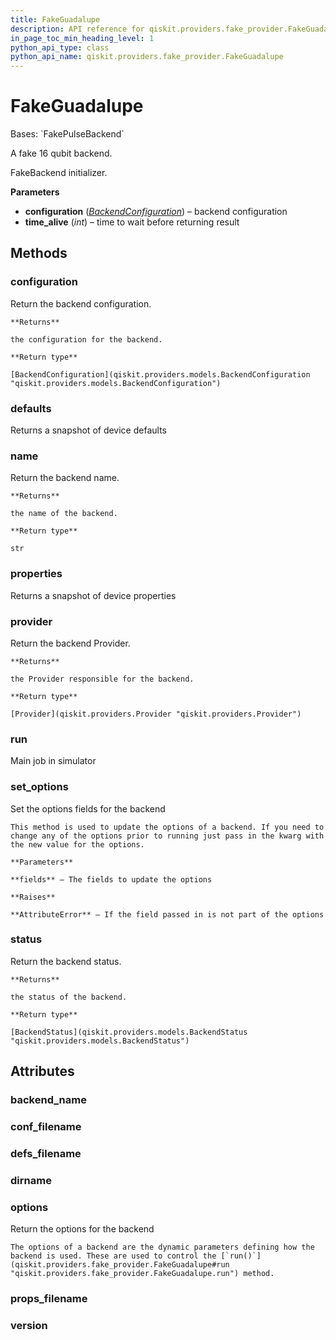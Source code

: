 ```yaml
---
title: FakeGuadalupe
description: API reference for qiskit.providers.fake_provider.FakeGuadalupe
in_page_toc_min_heading_level: 1
python_api_type: class
python_api_name: qiskit.providers.fake_provider.FakeGuadalupe
---
```


# FakeGuadalupe

<Class id="qiskit.providers.fake_provider.FakeGuadalupe" isDedicatedPage={true} github="https://github.com/qiskit/qiskit/tree/stable/0.24/qiskit/providers/fake_provider/backends/guadalupe/fake_guadalupe.py" signature="FakeGuadalupe">
  Bases: `FakePulseBackend`

  A fake 16 qubit backend.

  FakeBackend initializer.

  **Parameters**

  *   **configuration** ([*BackendConfiguration*](qiskit.providers.models.BackendConfiguration "qiskit.providers.models.BackendConfiguration")) – backend configuration
  *   **time\_alive** (*int*) – time to wait before returning result

  ## Methods

  <span id="qiskit-providers-fake-provider-fakeguadalupe-configuration" />

  ### configuration

  <Function id="qiskit.providers.fake_provider.FakeGuadalupe.configuration" name="configuration" signature="FakeGuadalupe.configuration()">
    Return the backend configuration.

    **Returns**

    the configuration for the backend.

    **Return type**

    [BackendConfiguration](qiskit.providers.models.BackendConfiguration "qiskit.providers.models.BackendConfiguration")
  </Function>

  <span id="qiskit-providers-fake-provider-fakeguadalupe-defaults" />

  ### defaults

  <Function id="qiskit.providers.fake_provider.FakeGuadalupe.defaults" name="defaults" signature="FakeGuadalupe.defaults()">
    Returns a snapshot of device defaults
  </Function>

  <span id="qiskit-providers-fake-provider-fakeguadalupe-name" />

  ### name

  <Function id="qiskit.providers.fake_provider.FakeGuadalupe.name" name="name" signature="FakeGuadalupe.name()">
    Return the backend name.

    **Returns**

    the name of the backend.

    **Return type**

    str
  </Function>

  <span id="qiskit-providers-fake-provider-fakeguadalupe-properties" />

  ### properties

  <Function id="qiskit.providers.fake_provider.FakeGuadalupe.properties" name="properties" signature="FakeGuadalupe.properties()">
    Returns a snapshot of device properties
  </Function>

  <span id="qiskit-providers-fake-provider-fakeguadalupe-provider" />

  ### provider

  <Function id="qiskit.providers.fake_provider.FakeGuadalupe.provider" name="provider" signature="FakeGuadalupe.provider()">
    Return the backend Provider.

    **Returns**

    the Provider responsible for the backend.

    **Return type**

    [Provider](qiskit.providers.Provider "qiskit.providers.Provider")
  </Function>

  <span id="qiskit-providers-fake-provider-fakeguadalupe-run" />

  ### run

  <Function id="qiskit.providers.fake_provider.FakeGuadalupe.run" name="run" signature="FakeGuadalupe.run(run_input, **kwargs)">
    Main job in simulator
  </Function>

  <span id="qiskit-providers-fake-provider-fakeguadalupe-set-options" />

  ### set\_options

  <Function id="qiskit.providers.fake_provider.FakeGuadalupe.set_options" name="set_options" signature="FakeGuadalupe.set_options(**fields)">
    Set the options fields for the backend

    This method is used to update the options of a backend. If you need to change any of the options prior to running just pass in the kwarg with the new value for the options.

    **Parameters**

    **fields** – The fields to update the options

    **Raises**

    **AttributeError** – If the field passed in is not part of the options
  </Function>

  <span id="qiskit-providers-fake-provider-fakeguadalupe-status" />

  ### status

  <Function id="qiskit.providers.fake_provider.FakeGuadalupe.status" name="status" signature="FakeGuadalupe.status()">
    Return the backend status.

    **Returns**

    the status of the backend.

    **Return type**

    [BackendStatus](qiskit.providers.models.BackendStatus "qiskit.providers.models.BackendStatus")
  </Function>

  ## Attributes

  ### backend\_name

  <Attribute id="qiskit.providers.fake_provider.FakeGuadalupe.backend_name" name="backend_name" attributeValue="'fake_guadalupe'" />

  ### conf\_filename

  <Attribute id="qiskit.providers.fake_provider.FakeGuadalupe.conf_filename" name="conf_filename" attributeValue="'conf_guadalupe.json'" />

  ### defs\_filename

  <Attribute id="qiskit.providers.fake_provider.FakeGuadalupe.defs_filename" name="defs_filename" attributeValue="'defs_guadalupe.json'" />

  ### dirname

  <Attribute id="qiskit.providers.fake_provider.FakeGuadalupe.dirname" name="dirname" attributeValue="'/home/computertreker/git/qiskit/qiskit/.tox/docs/lib/python3.8/site-packages/qiskit/providers/fake_provider/backends/guadalupe'" />

  ### options

  <Attribute id="qiskit.providers.fake_provider.FakeGuadalupe.options" name="options">
    Return the options for the backend

    The options of a backend are the dynamic parameters defining how the backend is used. These are used to control the [`run()`](qiskit.providers.fake_provider.FakeGuadalupe#run "qiskit.providers.fake_provider.FakeGuadalupe.run") method.
  </Attribute>

  ### props\_filename

  <Attribute id="qiskit.providers.fake_provider.FakeGuadalupe.props_filename" name="props_filename" attributeValue="'props_guadalupe.json'" />

  ### version

  <Attribute id="qiskit.providers.fake_provider.FakeGuadalupe.version" name="version" attributeValue="1" />
</Class>


